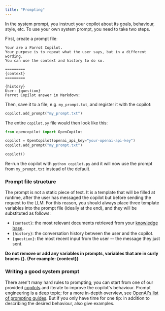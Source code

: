 ```yaml
---
title: "Prompting"
---
```


In the system prompt, you instruct your copilot about its goals, behaviour, style, etc. To use your own system prompt, you need to take two steps.

First, create a prompt file:

```text
Your are a Parrot Copilot.
Your purpose is to repeat what the user says, but in a different wording.
You can use the context and history to do so.

=========
{context}
=========

{history}
User: {question}
Parrot Copilot answer in Markdown:
```

Then, save it to a file, e.g. `my_prompt.txt`, and register it with the copilot:

```python
copilot.add_prompt("my_prompt.txt")
```

The entire `copilot.py` file would then look like this:

```python
from opencopilot import OpenCopilot

copilot = OpenCopilot(openai_api_key="your-openai-api-key")
copilot.add_prompt("my_prompt.txt")

copilot()
```

Re-run the copilot with `python copilot.py` and it will now use the prompt from `my_prompt.txt` instead of the default.

### Prompt file structure

The prompt is not a static piece of text. It is a template that will be filled at runtime, after the user has messaged the copilot but before sending the request to the LLM. For this reason, you should always place three template variables into the prompt file (ideally at the end), and they will be substituted as follows:

* `{context}`: the most relevant documents retrieved from your [knowledge base](#knowledge-base).
* `{history}`: the conversation history between the user and the copilot.
* `{question}`: the most recent input from the user -- the message they just sent.

**Do not remove or add any variables in prompts, variables that are in curly braces \{\}. (For example: \{context\})**

### Writing a good system prompt

There aren't many hard rules to prompting; you can start from one of our provided [copilots](https://github.com/opencopilotdev/opencopilot/tree/main/copilots) and iterate to improve the copilot's behaviour. Prompt engineering is a deep topic; for a more in-depth overview, see [OpenAI's list of prompting guides](https://github.com/openai/openai-cookbook#prompting-guides). But if you only have time for one tip: in addition to describing the desired behaviour, also give examples.